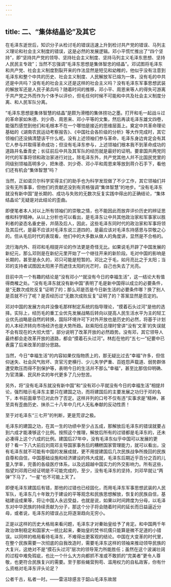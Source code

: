 ```yaml
---
---
---
```

title: 二、“集体结晶论”及其它
---



在毛泽东逝世后，知识分子从检讨毛的错误迅速上升到检讨共产党的错误、马列主义理论和社会主义制度的错误，这是必然的发展逻辑。邓小平慌忙推出了“四个坚持”，即“坚持共产党的领导、坚持社会主义制度、坚持马列主义毛泽东思想、坚持人民民主专政”；当然不忘强调“毛泽东思想是集体智忠的结晶”。邓试图将毛泽东和共产党、社会主义制度割裂开来的作法显然是短见和幼稚的，他似乎没有注意到毛泽东和整个中共的历史、社会主义制度、人民解放军已熔为一体，没有毛的中共还是中共吗？没有毛的社会主义还是这样的社会主义吗？没有毛泽东军事思想武装的解放军还是人民子弟兵吗？随着时间的推移，邓小平、周恩来等人的得失可游离于共产党之外而作为个体予以评价，但毛任何时候不可能和中共及社会主义制度分离、和人民军队分离。

“毛泽东思想是集体智慧的结晶”是颇为滑稽的集体捞功之墨。打开和毛一起战斗过的革命家如朱德、刘少奇、周恩来、邓小平等的文集，然后再读毛泽东雄文四卷，能强烈感觉到他们和毛根本不在一个哪怕是接近的思维层面上。奠定中共革命理论基础的《湖南农民运动考察报告》、《中国社会各阶级的分析》等大作完成时，其它领袖们还没搞清楚该干什么呢。没有上述领袖们参与革命，毛泽东身边肯定会有其它人参与幷取得革命成功；但没有毛泽东参与，上述领袖们根本我不到革命成功的道路幷名垂青史；长征前后中共及其军队的经历就是最好的证明。要拿国共两党同时代的军事将领和政治家进行对比，除毛泽东外，共产党其他人幷不比国民党里的同级别领袖高明多少，把朱德、刘少奇、邓小平和周恩来等放到蒋介石手下，看他们还有机会“集体智慧”吗？

当然，正如诺贝尔科学奖得主们的助手也为科学发现做了不少工作，其它领袖们幷没有无所事事，但他们的贡献还没到有资格强调“集体智慧”的地步。“没有毛泽东就没有新中国”是长期的、成功与失败的无数次反复实践中得出的正确结论，“集体结晶论"无疑是对此结论的歪曲。

即便笔者本人对以上所有领袖们的崇敬之情，也不能因此而放弃评价历史的辨证思维和科学精神。从以上分析也可以看出，是毛泽东让中共其他政治家和军事家以胜利者的姿态名垂史册，幷荫及后人，因此，这些毛泽东同时代的政治家和军事将领及其后代，是最不应该对毛泽东说三道四的，是最应该对毛泽东持感恩与崇敬之心的。但从毛后时代的表现看，他们中的大多数从做人的角度讲，显然是不合格的。

流行海内外、将邓和毛相提幷论的作法更是奇怪无比。如果说毛开辟了中国发展的新纪元，那么邓则是在新纪元里开始了一个继往开来的新阶段。毛对中国的影响是长期的，甚至是永久的，邓只可能是短暂的。邓比之于毛，如月亮比之于太阳；当邓的支持者试图因太阳黑子而遮住太阳的光芒时，自己也失去了光亮。

目前中共一个有趣的结论是“没有邓小^^就没有今日的幸福生活”，这一结论大有值得商榷之处。“没有毛泽东就没有新中国”表明了毛是新中国得以成立的必要条件，是“无数次成败反复”证明了的；那么邓是否是今日新生活的必要条件哪？换了别人是否就不行了呢？是否经历过“无数次成败反复”证明了的？答案显然是否定的。

邓对中国的发展方向幷没像毛那样制定系统的指导理论，“摸着石头过河”是他的选择。实际上，经历毛的重工业优先发展战略后转向以提高人民生活水平为主的轻工业优先战略是自然的转换，国际环境许可下对外开放也是历史的必然，将基于计划的人本经济转向市场经济也是大势所趋。赵紫阳任总理时曾讲“没有’文革’的失误就不会有现在的大彻大悟”，部分说明了改革开放的必然趋势。没有邓，其它领导人最终都会走改革开放的道路，都会“摸着石头过河”。林彪在他的“五七一”纪要中已表露了后来改革的部分思路。

当然，今日“幸福生活”的内容如果仅指物质上的，那无疑比过去“幸福”许多，但信仰迷失、社会风气败坏、贪官污吏横行、少儿失学俨重、百姓怨声载道、弱势群体遭受欺压而得不到保护等，表明今日的生活幷不那么“幸福”，甚至比那信仰明确、为官清廉、民风朴实的年代更多了几分愁苦。

另外，将“没有毛泽东就没有新中国”和“没有邓小平就没有今日的幸福生活”相提幷论，强烈暗示毛泽东主要只在建国之功，而将建国后的主要发展之功归于邓的名下，本书前面章节已对此作了否定。这样幷列的口号不仅有违“实事求是”精神，甚至具有歪曲历史、抹杀二十八年中几代人无私奉献的反动性质！

至于对毛泽东“三七开”的判断，更是荒谬之极。

毛泽东的建国之功，在其一生的功绩中至少占五成，那解放后毛泽东的错误就要占到六成才能凑够这个比例。按照这个推理，解放后所有的过错都是毛泽东的，还未必凑得上这个六成的比例。建国后27年中，没有毛泽东似乎中国可以发展的更好？看一下八大前后刘周邓主导国家事务后的糟糕国家管理能力，就可以看出，没有毛泽东就不可能有中国的发展成就，更不用提建国后几次民族战争所挽回的民族自尊和自信，中国基础设施和经济建设的伟大成就，毛泽东后期近乎百分之百的儿童入学率，完善的各级医疗体系，以及远超越中国实力的外交影响力。所有这些，指望刘邓周已经证明是不可能完成的，至少，没有毛泽东的坚持，刘邓早就让“两弹”下马了，“一星”也不可能上天了。

即便毛泽东建国后有错，那他的过错也已经固化，而用毛泽东军事思想武装的人民军队，毛泽东几十年致力于建设的平等观念和民族思想解放，恢复的民族自信，基础建设成果等，将让中国人永远受益，也就是说，如果以时间跨度为分母，以毛泽东对中华民族的持续贡献为分子，那这个分子将会随着时间的延长而日益逼近分母，或者说，毛泽东的错误占比将逐渐趋向无穷小。

正是以这样的历史大格局来看问题，毛泽东才对秦始皇给予了肯定。和中国两千年政治体制稳定和国家大一统比起来，秦始皇的焚书坑儒只能算是微不足道的小错误。以同样的格局看待毛泽东，不难得出更客观的结论。中国在大变革的时代里，在整个民族需要一次彻底的自我改造时，需要毛泽东这样的领袖来推动领导民族的大复兴，这绝对不是“摸石头过河”层次的领导笼力所能胜任；虽然在这个波澜壮阔的过程中难免瑕疵，也比一个什么大方向都抓不准或不敢抓的“完美者”更令人尊敬，也更符合民族复兴的需要。至于那些蝇营狗苟、滥用权力的自私政客，你有什么资格对毛泽东评头论足？

公者千古，私者一时。——雷洁琼感言于韶山毛泽东故居